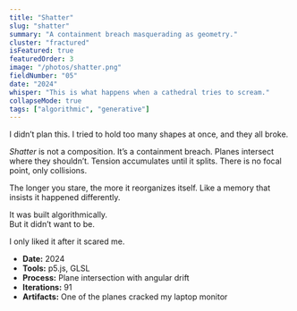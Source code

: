 ```yaml
---
title: "Shatter"
slug: "shatter"
summary: "A containment breach masquerading as geometry."
cluster: "fractured"
isFeatured: true
featuredOrder: 3
image: "/photos/shatter.png"
fieldNumber: "05"
date: "2024"
whisper: "This is what happens when a cathedral tries to scream."
collapseMode: true
tags: ["algorithmic", "generative"]
---
```





<ProjectOverview>
I didn’t plan this. I tried to hold too many shapes at once, and they all broke.

*Shatter* is not a composition. It’s a containment breach. Planes intersect where they shouldn’t. Tension accumulates until it splits. There is no focal point, only collisions.

The longer you stare, the more it reorganizes itself. Like a memory that insists it happened differently.

It was built algorithmically.  
But it didn’t want to be.
</ProjectOverview>

<MediaSection title="Gallery">
  <ZoomImage src="/photos/montage.png" alt="Montage of six scales" />
  <ZoomImage src="/photos/metaplane.png" alt="3D intersecting plane shape" className="mt-6" />
</MediaSection>

<FieldNote>
I only liked it after it scared me.
</FieldNote>

<CollapseMetadata>
  <ul>
    <li><strong>Date:</strong> 2024</li>
    <li><strong>Tools:</strong> p5.js, GLSL</li>
    <li><strong>Process:</strong> Plane intersection with angular drift</li>
    <li><strong>Iterations:</strong> 91</li>
    <li><strong>Artifacts:</strong> One of the planes cracked my laptop monitor</li>
  </ul>
</CollapseMetadata>

<CallToAction email="aaron.demby.jones@gmail.com" />
